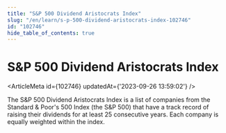 ```yaml
---
title: "S&P 500 Dividend Aristocrats Index"
slug: "/en/learn/s-p-500-dividend-aristocrats-index-102746"
id: "102746"
hide_table_of_contents: true
---
```



# S&P 500 Dividend Aristocrats Index

<ArticleMeta id={102746} updatedAt={'2023-09-26 13:59:02'} />
<div className='border-solid border-b border-t-0 my-4 border-[var(--ifm-color-gray-300)]' />

The S&P 500 Dividend Aristocrats Index is a list of companies from the Standard & Poor's 500 Index (the S&P 500) that have a track record of raising their dividends for at least 25 consecutive years. Each company is equally weighted within the index.
